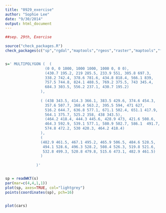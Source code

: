 ```yaml
---
title: "0929_exercise"
author: "Sophie Lee"
date: "9/30/2014"
output: html_document
---
```


```r


##sep. 29th, Exercise

source("check_packages.R")
check_packages(c("sp","rgdal","maptools","rgeos","raster","maptools","fastshp"))


s=' MULTIPOLYGON (  ( 
                  (0 0, 0 1000, 1000 1000, 1000 0, 0 0), 
                  (430.7 195.2, 219 285.5, 233.9 551, 305.8 697.3, 
                  338.2 742.4, 378.6 781.6, 434.8 818.4, 566.1 839, 
                  757.5 744.8, 824.1 488.5, 769.2 375.5, 743 345.4, 
                  684.3 303.5, 556.2 237.1, 430.7 195.2)
                ),
                
                ( (438 343.5, 414.3 366.1, 383.5 429.6, 374.6 454.3, 
                  357.6 507.7, 368.4 563.2, 395.5 594, 471 627, 
                  516.2 644.7, 636.8 577.1, 671.1 502.4, 651.1 417.9, 
                  564.1 375.7, 525.2 358, 438 343.5), 
                  (464.2 418.4, 444.3 445.6, 428.9 473, 421.6 508.6, 
                  464.3 592.9, 539.1 577.1, 580.9 502.7, 586.1  491.7, 
                  574.8 472.2, 530 420.3, 464.2 418.4)
                ),
                ( 
                (482.9 461.5, 467.1 495.2, 465.9 506.5, 484.6 528.5, 
                 494.1 528.6, 496.3 528.2, 508.4 526.3, 519.8 521.6, 
                 532.8 499.3, 520.8 479.8, 515.6 473.1, 482.9 461.5)
                ) 
                
              )'


sp = readWKT(s)
par(mar=c(4,4,1,1))
plot(sp, axes=TRUE, col="lightgrey")
points(coordinates(sp), pch=16)



```



```r
plot(cars)
```
